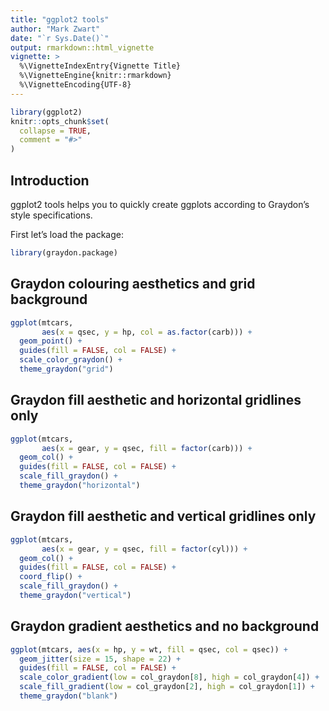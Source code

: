 ```yaml
---
title: "ggplot2 tools"
author: "Mark Zwart"
date: "`r Sys.Date()`"
output: rmarkdown::html_vignette
vignette: >
  %\VignetteIndexEntry{Vignette Title}
  %\VignetteEngine{knitr::rmarkdown}
  %\VignetteEncoding{UTF-8}
---
```


```r
library(ggplot2)
knitr::opts_chunk$set(
  collapse = TRUE,
  comment = "#>"
)
```

## Introduction

ggplot2 tools helps you to quickly create ggplots according to Graydon's style specifications.

First let's load the package:
```r
library(graydon.package)
```

## Graydon colouring aesthetics and grid background

```r
ggplot(mtcars,
       aes(x = qsec, y = hp, col = as.factor(carb))) +
  geom_point() +
  guides(fill = FALSE, col = FALSE) +
  scale_color_graydon() +
  theme_graydon("grid")
```

## Graydon fill aesthetic and horizontal gridlines only

```r
ggplot(mtcars,
       aes(x = gear, y = qsec, fill = factor(carb))) +
  geom_col() +
  guides(fill = FALSE, col = FALSE) +
  scale_fill_graydon() +
  theme_graydon("horizontal")
```
## Graydon fill aesthetic and vertical gridlines only
```r
ggplot(mtcars,
       aes(x = gear, y = qsec, fill = factor(cyl))) +
  geom_col() +
  guides(fill = FALSE, col = FALSE) +
  coord_flip() +
  scale_fill_graydon() +
  theme_graydon("vertical")
```

## Graydon gradient aesthetics and no background
```r
ggplot(mtcars, aes(x = hp, y = wt, fill = qsec, col = qsec)) +
  geom_jitter(size = 15, shape = 22) +
  guides(fill = FALSE, col = FALSE) +
  scale_color_gradient(low = col_graydon[8], high = col_graydon[4]) +
  scale_fill_gradient(low = col_graydon[2], high = col_graydon[1]) +
  theme_graydon("blank")
```


